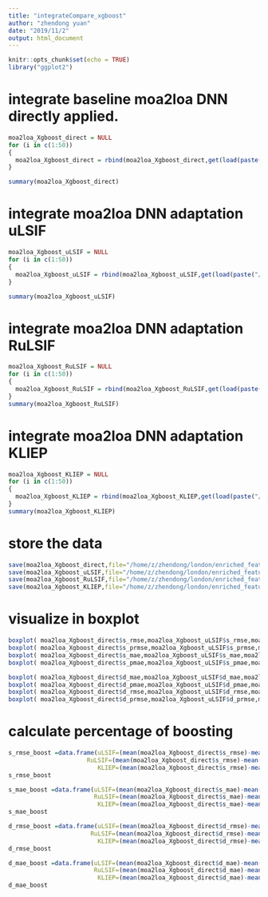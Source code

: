 ```yaml
---
title: "integrateCompare_xgboost"
author: "zhendong yuan"
date: "2019/11/2"
output: html_document
---
```


```r
knitr::opts_chunk$set(echo = TRUE)
library("ggplot2")
```

# integrate baseline moa2loa DNN directly applied.
```r
moa2loa_Xgboost_direct = NULL
for (i in c(1:50))
{ 
  moa2loa_Xgboost_direct = rbind(moa2loa_Xgboost_direct,get(load(paste("/home/z/zhendong/london/enriched_feature/moa2loa_xgboost_CV/",i,"_moa2loa_Xgboost.Rdata",sep = ""))))
}

summary(moa2loa_Xgboost_direct)
```

# integrate moa2loa DNN adaptation uLSIF
```r
moa2loa_Xgboost_uLSIF = NULL
for (i in c(1:50))
{ 
  moa2loa_Xgboost_uLSIF = rbind(moa2loa_Xgboost_uLSIF,get(load(paste("/home/z/zhendong/london/enriched_feature/moa2loa_xgboost_CV/uLSIF/",i,"_moa2loa_Xgboost_uLSIF.Rdata",sep = ""))))
}

summary(moa2loa_Xgboost_uLSIF)
```


# integrate moa2loa DNN adaptation RuLSIF
```r
moa2loa_Xgboost_RuLSIF = NULL
for (i in c(1:50))
{ 
  moa2loa_Xgboost_RuLSIF = rbind(moa2loa_Xgboost_RuLSIF,get(load(paste("/home/z/zhendong/london/enriched_feature/moa2loa_xgboost_CV/RuLSIF/",i,"_moa2loa_Xgboost_RuLSIF.Rdata",sep = ""))))
}
summary(moa2loa_Xgboost_RuLSIF)
```


# integrate moa2loa DNN adaptation KLIEP
```r
moa2loa_Xgboost_KLIEP = NULL
for (i in c(1:50))
{ 
  moa2loa_Xgboost_KLIEP = rbind(moa2loa_Xgboost_KLIEP,get(load(paste("/home/z/zhendong/london/enriched_feature/moa2loa_xgboost_CV/KLIEP/",i,"_moa2loa_Xgboost_KLIEP.Rdata",sep = ""))))
}
summary(moa2loa_Xgboost_KLIEP)
```
# store the data
```r
save(moa2loa_Xgboost_direct,file="/home/z/zhendong/london/enriched_feature/moa2loa_xgboost_CV/moa2loa_Xgboost_direct.Rdata")
save(moa2loa_Xgboost_uLSIF,file="/home/z/zhendong/london/enriched_feature/moa2loa_xgboost_CV/moa2loa_Xgboost_uLSIF.Rdata")
save(moa2loa_Xgboost_RuLSIF,file="/home/z/zhendong/london/enriched_feature/moa2loa_xgboost_CV/moa2loa_Xgboost_RuLSIF.Rdata")
save(moa2loa_Xgboost_KLIEP,file="/home/z/zhendong/london/enriched_feature/moa2loa_xgboost_CV/moa2loa_Xgboost_KLIEP.Rdata")
```

# visualize in boxplot 
```r
boxplot( moa2loa_Xgboost_direct$s_rmse,moa2loa_Xgboost_uLSIF$s_rmse,moa2loa_Xgboost_RuLSIF$s_rmse,moa2loa_Xgboost_KLIEP$s_rmse)
boxplot( moa2loa_Xgboost_direct$s_prmse,moa2loa_Xgboost_uLSIF$s_prmse,moa2loa_Xgboost_RuLSIF$s_prmse,moa2loa_Xgboost_KLIEP$s_prmse)
boxplot( moa2loa_Xgboost_direct$s_mae,moa2loa_Xgboost_uLSIF$s_mae,moa2loa_Xgboost_RuLSIF$s_mae,moa2loa_Xgboost_KLIEP$s_mae)
boxplot( moa2loa_Xgboost_direct$s_pmae,moa2loa_Xgboost_uLSIF$s_pmae,moa2loa_Xgboost_RuLSIF$s_pmae,moa2loa_Xgboost_KLIEP$s_pmae)

boxplot( moa2loa_Xgboost_direct$d_mae,moa2loa_Xgboost_uLSIF$d_mae,moa2loa_Xgboost_RuLSIF$d_mae,moa2loa_Xgboost_KLIEP$d_mae)
boxplot( moa2loa_Xgboost_direct$d_pmae,moa2loa_Xgboost_uLSIF$d_pmae,moa2loa_Xgboost_RuLSIF$d_pmae,moa2loa_Xgboost_KLIEP$d_pmae)
boxplot( moa2loa_Xgboost_direct$d_rmse,moa2loa_Xgboost_uLSIF$d_rmse,moa2loa_Xgboost_RuLSIF$d_rmse,moa2loa_Xgboost_KLIEP$d_rmse)
boxplot( moa2loa_Xgboost_direct$d_prmse,moa2loa_Xgboost_uLSIF$d_prmse,moa2loa_Xgboost_RuLSIF$d_prmse,moa2loa_Xgboost_KLIEP$d_prmse)

```


# calculate percentage of boosting
```r
s_rmse_boost =data.frame(uLSIF=(mean(moa2loa_Xgboost_direct$s_rmse)-mean(moa2loa_Xgboost_uLSIF$s_rmse))/mean(moa2loa_Xgboost_direct$s_rmse),
                      RuLSIF=(mean(moa2loa_Xgboost_direct$s_rmse)-mean(moa2loa_Xgboost_RuLSIF$s_rmse))/mean(moa2loa_Xgboost_direct$s_rmse),
                         KLIEP=(mean(moa2loa_Xgboost_direct$s_rmse)-mean(moa2loa_Xgboost_KLIEP$s_rmse))/mean(moa2loa_Xgboost_direct$s_rmse))
s_rmse_boost

s_mae_boost =data.frame(uLSIF=(mean(moa2loa_Xgboost_direct$s_mae)-mean(moa2loa_Xgboost_uLSIF$s_mae))/mean(moa2loa_Xgboost_direct$s_mae),
                        RuLSIF=(mean(moa2loa_Xgboost_direct$s_mae)-mean(moa2loa_Xgboost_RuLSIF$s_mae))/mean(moa2loa_Xgboost_direct$s_mae),
                         KLIEP=(mean(moa2loa_Xgboost_direct$s_mae)-mean(moa2loa_Xgboost_KLIEP$s_mae))/mean(moa2loa_Xgboost_direct$s_mae))
s_mae_boost

d_rmse_boost =data.frame(uLSIF=(mean(moa2loa_Xgboost_direct$d_rmse)-mean(moa2loa_Xgboost_uLSIF$d_rmse))/mean(moa2loa_Xgboost_direct$d_rmse),
                       RuLSIF=(mean(moa2loa_Xgboost_direct$d_rmse)-mean(moa2loa_Xgboost_RuLSIF$d_rmse))/mean(moa2loa_Xgboost_direct$d_rmse),
                         KLIEP=(mean(moa2loa_Xgboost_direct$d_rmse)-mean(moa2loa_Xgboost_KLIEP$d_rmse))/mean(moa2loa_Xgboost_direct$d_rmse))
d_rmse_boost

d_mae_boost =data.frame(uLSIF=(mean(moa2loa_Xgboost_direct$d_mae)-mean(moa2loa_Xgboost_uLSIF$d_mae))/mean(moa2loa_Xgboost_direct$d_mae),
                        RuLSIF=(mean(moa2loa_Xgboost_direct$d_mae)-mean(moa2loa_Xgboost_RuLSIF$d_mae))/mean(moa2loa_Xgboost_direct$d_mae),
                         KLIEP=(mean(moa2loa_Xgboost_direct$d_mae)-mean(moa2loa_Xgboost_KLIEP$d_mae))/mean(moa2loa_Xgboost_direct$d_mae))
d_mae_boost

```

